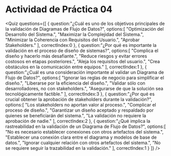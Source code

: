 
# Actividad de Práctica 04

<Quiz questions={[
   {
      question:"¿Cuál es uno de los objetivos principales de la validación de Diagramas de Flujo de Datos?",
      options:[
         "Optimización del Desarrollo del Sistema.",
         "Maximizar la Complejidad del Sistema.",
         "Minimizar la Coherencia con Requisitos del Usuario.",
         "Aprobar Stakeholders."
      ],
      correctIndex:0
   },
   {
      question:"¿Por qué es importante la validación en el proceso de diseño de sistemas?",
      options:[
         "Complica el diseño y hacerlo más desafiante.",
         "Reduce riesgos y evitar errores costosos en etapas posteriores.",
         "Aleja los requisitos del usuario.",
         "Crea obstáculos en la comunicación entre equipos."
      ],
      correctIndex:1
   },
   {
      question:"¿Cuál es una consideración importante al validar un Diagrama de Flujo de Datos?",
      options:[
         "Ignorar las reglas de negocio para simplificar el diseño.",
         "Liberarse por la eficiencia del diseño.",
         "Validar sólo con desarrolladores, no con stakeholders.",
         "Asegurarse de que la solución sea tecnológicamente factible."
      ],
      correctIndex:3
   },
   {
      question:"¿Por qué es crucial obtener la aprobación de stakeholders durante la validación?",
      options:[
         "Los stakeholders no aportan valor al proceso.",
         "Complicar el proceso de diseño.",
         "Garantizar un diseño aceptado y respaldado por quienes se beneficiarán del sistema.",
         "La validación no requiere la aprobación de nadie."
      ],
      correctIndex:2
   },
   {
      question:"¿Qué implica la rastreabilidad en la validación de un Diagrama de Flujo de Datos?",
      options:[
         "No es necesario establecer conexiones con otros artefactos del sistema.",
         "Establecer una conexión clara entre el diagrama y modelos de base de datos.",
         "Ignorar cualquier relación con otros artefactos del sistema.",
         "No se requiere seguir la trazabilidad en la validación."
      ],
      correctIndex:1
   }
]} />